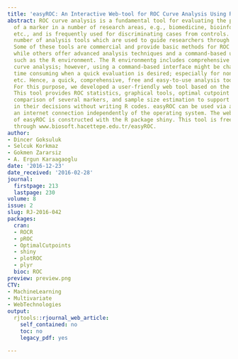 ```yaml
---
title: 'easyROC: An Interactive Web-tool for ROC Curve Analysis Using R Language Environment'
abstract: ROC curve analysis is a fundamental tool for evaluating the performance
  of a marker in a number of research areas, e.g., biomedicine, bioinformatics, engineering
  etc., and is frequently used for discriminating cases from controls. There are a
  number of analysis tools which are used to guide researchers through their analysis.
  Some of these tools are commercial and provide basic methods for ROC curve analysis
  while others offer advanced analysis techniques and a command-based user interface,
  such as the R environment. The R environmentg includes comprehensive tools for ROC
  curve analysis; however, using a command-based interface might be challenging and
  time consuming when a quick evaluation is desired; especially for non-R users, physicians
  etc. Hence, a quick, comprehensive, free and easy-to-use analysis tool is required.
  For this purpose, we developed a user-friendly web tool based on the R language.
  This tool provides ROC statistics, graphical tools, optimal cutpoint calculation,
  comparison of several markers, and sample size estimation to support researchers
  in their decisions without writing R codes. easyROC can be used via any device with
  an internet connection independently of the operating system. The web interface
  of easyROC is constructed with the R package shiny. This tool is freely available
  through www.biosoft.hacettepe.edu.tr/easyROC.
author:
- Dincer Goksuluk
- Selcuk Korkmaz
- Gokmen Zararsiz
- A. Ergun Karaagaoglu
date: '2016-12-23'
date_received: '2016-02-28'
journal:
  firstpage: 213
  lastpage: 230
volume: 8
issue: 2
slug: RJ-2016-042
packages:
  cran:
  - ROCR
  - pROC
  - OptimalCutpoints
  - shiny
  - plotROC
  - plyr
  bioc: ROC
preview: preview.png
CTV:
- MachineLearning
- Multivariate
- WebTechnologies
output:
  rjtools::rjournal_web_article:
    self_contained: no
    toc: no
    legacy_pdf: yes

---
```

